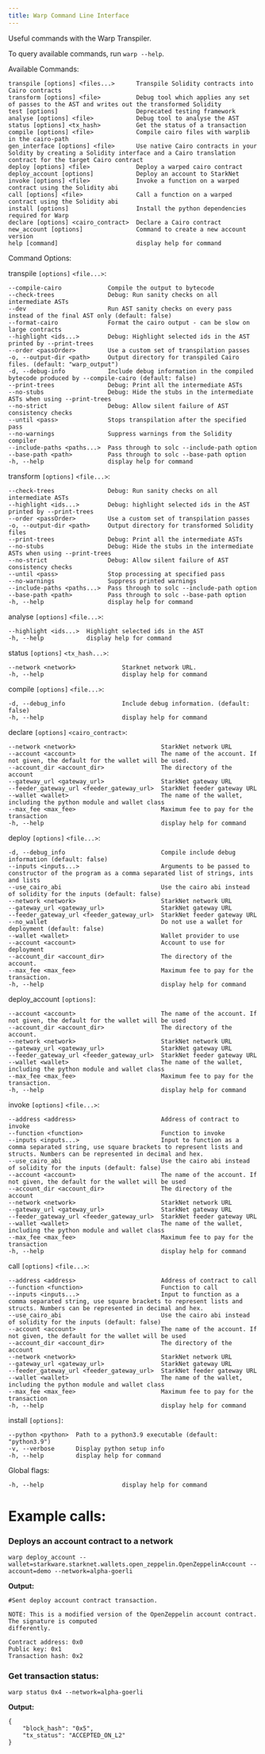 ```yaml
---
title: Warp Command Line Interface
---
```


Useful commands with the Warp Transpiler.

To query available commands, run `warp --help`.

Available Commands:

    transpile [options] <files...>      Transpile Solidity contracts into Cairo contracts
    transform [options] <file>          Debug tool which applies any set of passes to the AST and writes out the transformed Solidity
    test [options]                      Deprecated testing framework
    analyse [options] <file>            Debug tool to analyse the AST
    status [options] <tx_hash>          Get the status of a transaction
    compile [options] <file>            Compile cairo files with warplib in the cairo-path
    gen_interface [options] <file>      Use native Cairo contracts in your Soldity by creating a Solidity interface and a Cairo translation contract for the target Cairo contract
    deploy [options] <file>             Deploy a warped cairo contract
    deploy_account [options]            Deploy an account to StarkNet
    invoke [options] <file>             Invoke a function on a warped contract using the Solidity abi
    call [options] <file>               Call a function on a warped contract using the Solidity abi
    install [options]                   Install the python dependencies required for Warp
    declare [options] <cairo_contract>  Declare a Cairo contract
    new_account [options]               Command to create a new account
    version
    help [command]                      display help for command

Command Options:

transpile `[options]` `<file...>`:

    --compile-cairo             Compile the output to bytecode
    --check-trees               Debug: Run sanity checks on all intermediate ASTs
    --dev                       Run AST sanity checks on every pass instead of the final AST only (default: false)
    --format-cairo              Format the cairo output - can be slow on large contracts
    --highlight <ids...>        Debug: Highlight selected ids in the AST printed by --print-trees
    --order <passOrder>         Use a custom set of transpilation passes
    -o, --output-dir <path>     Output directory for transpiled Cairo files. (default: "warp_output")
    -d, --debug-info            Include debug information in the compiled bytecode produced by --compile-cairo (default: false)
    --print-trees               Debug: Print all the intermediate ASTs
    --no-stubs                  Debug: Hide the stubs in the intermediate ASTs when using --print-trees
    --no-strict                 Debug: Allow silent failure of AST consistency checks
    --until <pass>              Stops transpilation after the specified pass
    --no-warnings               Suppress warnings from the Solidity compiler
    --include-paths <paths...>  Pass through to solc --include-path option
    --base-path <path>          Pass through to solc --base-path option
    -h, --help                  display help for command

transform `[options]` `<file...>`:

    --check-trees               Debug: Run sanity checks on all intermediate ASTs
    --highlight <ids...>        Debug: highlight selected ids in the AST printed by --print-trees
    --order <passOrder>         Use a custom set of transpilation passes
    -o, --output-dir <path>     Output directory for transformed Solidity files
    --print-trees               Debug: Print all the intermediate ASTs
    --no-stubs                  Debug: Hide the stubs in the intermediate ASTs when using --print-trees
    --no-strict                 Debug: Allow silent failure of AST consistency checks
    --until <pass>              Stop processing at specified pass
    --no-warnings               Suppress printed warnings
    --include-paths <paths...>  Pass through to solc --include-path option
    --base-path <path>          Pass through to solc --base-path option
    -h, --help                  display help for command

analyse `[options]` `<file...>`:

    --highlight <ids...>  Highlight selected ids in the AST
    -h, --help            display help for command

status `[options]` `<tx_hash...>`:

    --network <network>             Starknet network URL.
    -h, --help                      display help for command

compile `[options]` `<file...>`:

    -d, --debug_info                Include debug information. (default: false)
    -h, --help                      display help for command

declare `[options]` `<cairo_contract>`:

    --network <network>                        StarkNet network URL
    --account <account>                        The name of the account. If not given, the default for the wallet will be used.
    --account_dir <account_dir>                The directory of the account
    --gateway_url <gateway_url>                StarkNet gateway URL
    --feeder_gateway_url <feeder_gateway_url>  StarkNet feeder gateway URL
    --wallet <wallet>                          The name of the wallet, including the python module and wallet class
    --max_fee <max_fee>                        Maximum fee to pay for the transaction
    -h, --help                                 display help for command

deploy `[options]` `<file...>`:

    -d, --debug_info                           Compile include debug information (default: false)
    --inputs <inputs...>                       Arguments to be passed to constructor of the program as a comma separated list of strings, ints and lists
    --use_cairo_abi                            Use the cairo abi instead of solidity for the inputs (default: false)
    --network <network>                        StarkNet network URL
    --gateway_url <gateway_url>                StarkNet gateway URL
    --feeder_gateway_url <feeder_gateway_url>  StarkNet feeder gateway URL
    --no_wallet                                Do not use a wallet for deployment (default: false)
    --wallet <wallet>                          Wallet provider to use
    --account <account>                        Account to use for deployment
    --account_dir <account_dir>                The directory of the account.
    --max_fee <max_fee>                        Maximum fee to pay for the transaction.
    -h, --help                                 display help for command

deploy_account `[options]`:

    --account <account>                        The name of the account. If not given, the default for the wallet will be used
    --account_dir <account_dir>                The directory of the account.
    --network <network>                        StarkNet network URL
    --gateway_url <gateway_url>                StarkNet gateway URL
    --feeder_gateway_url <feeder_gateway_url>  StarkNet feeder gateway URL
    --wallet <wallet>                          The name of the wallet, including the python module and wallet class
    --max_fee <max_fee>                        Maximum fee to pay for the transaction.
    -h, --help                                 display help for command

invoke `[options]` `<file...>`:

    --address <address>                        Address of contract to invoke
    --function <function>                      Function to invoke
    --inputs <inputs...>                       Input to function as a comma separated string, use square brackets to represent lists and structs. Numbers can be represented in decimal and hex.
    --use_cairo_abi                            Use the cairo abi instead of solidity for the inputs (default: false)
    --account <account>                        The name of the account. If not given, the default for the wallet will be used
    --account_dir <account_dir>                The directory of the account
    --network <network>                        StarkNet network URL
    --gateway_url <gateway_url>                StarkNet gateway URL
    --feeder_gateway_url <feeder_gateway_url>  StarkNet feeder gateway URL
    --wallet <wallet>                          The name of the wallet, including the python module and wallet class
    --max_fee <max_fee>                        Maximum fee to pay for the transaction
    -h, --help                                 display help for command

call `[options]` `<file...>`:

    --address <address>                        Address of contract to call
    --function <function>                      Function to call
    --inputs <inputs...>                       Input to function as a comma separated string, use square brackets to represent lists and structs. Numbers can be represented in decimal and hex.
    --use_cairo_abi                            Use the cairo abi instead of solidity for the inputs (default: false)
    --account <account>                        The name of the account. If not given, the default for the wallet will be used
    --account_dir <account_dir>                The directory of the account
    --network <network>                        StarkNet network URL
    --gateway_url <gateway_url>                StarkNet gateway URL
    --feeder_gateway_url <feeder_gateway_url>  StarkNet feeder gateway URL
    --wallet <wallet>                          The name of the wallet, including the python module and wallet class
    --max_fee <max_fee>                        Maximum fee to pay for the transaction
    -h, --help                                 display help for command

install `[options]`:

    --python <python>  Path to a python3.9 executable (default: "python3.9")
    -v, --verbose      Display python setup info
    -h, --help         display help for command

Global flags:

    -h, --help                      display help for command

# Example calls:

### Deploys an account contract to a network

    warp deploy_account --wallet=starkware.starknet.wallets.open_zeppelin.OpenZeppelinAccount --account=demo --network=alpha-goerli

**Output:**

    #Sent deploy account contract transaction.

    NOTE: This is a modified version of the OpenZeppelin account contract. The signature is computed
    differently.

    Contract address: 0x0
    Public key: 0x1
    Transaction hash: 0x2

### Get transaction status:

    warp status 0x4 --network=alpha-goerli

**Output:**

    {
        "block_hash": "0x5",
        "tx_status": "ACCEPTED_ON_L2"
    }
